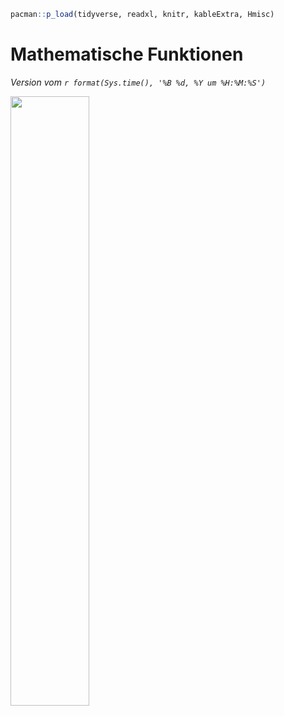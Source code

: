 ```r
pacman::p_load(tidyverse, readxl, knitr, kableExtra, Hmisc)
```

# Mathematische Funktionen {#sec-prob-basic}

*Version vom `r format(Sys.time(), '%B %d, %Y um %H:%M:%S')`*

![](images/caution.png){fig-align="center" width="50%"}
